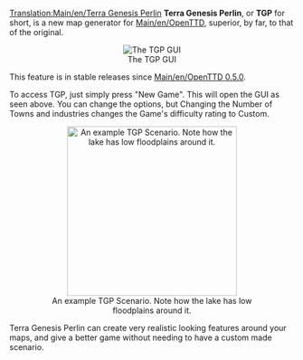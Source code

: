 [[Translation:Main/en/Terra Genesis Perlin]]
'''Terra Genesis Perlin''', or '''TGP''' for short, is a new map generator for [[Main/en/OpenTTD]], superior, by far, to that of the original.
<center>[[File:en/Terragenesisperlin.png|frame|center|The TGP GUI]]</center>

This feature is in stable releases since [[Main/en/OpenTTD 0.5.0]].

To access TGP, just simply press "New Game". This will open the GUI as seen above. You can change the options, but Changing the Number of Towns and industries changes the Game's difficulty rating to Custom.

<center>[[File:en/TGP Example.png|thumb|300px|center|An example TGP Scenario. Note how the lake has low floodplains around it.]]</center>

Terra Genesis Perlin can create very realistic looking features around your maps, and give a better game without needing to have a custom made scenario.